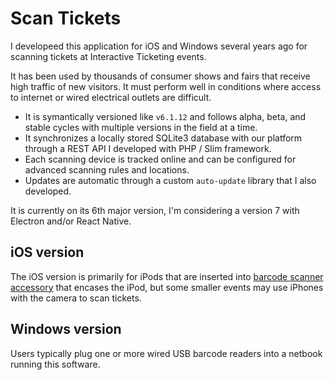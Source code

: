 
# Scan Tickets

I developeed this application for iOS and Windows several years ago for scanning tickets at Interactive Ticketing events.

It has been used by thousands of consumer shows and fairs that receive high traffic of new visitors. It must perform well in conditions where access to internet or wired electrical outlets are difficult.

- It is symantically versioned like `v6.1.12` and follows alpha, beta, and stable cycles with multiple versions in the field at a time.
- It synchronizes a locally stored SQLite3 database with our platform through a REST API I developed with PHP / Slim framework.
- Each scanning device is tracked online and can be configured for advanced scanning rules and locations.
- Updates are automatic through a custom `auto-update` library that I also developed.

It is currently on its 6th major version, I'm considering a version 7 with Electron and/or React Native.

## iOS version

The iOS version is primarily for iPods that are inserted into [barcode scanner accessory](https://ipcmobile.com/devices/linea-pro-5) that encases the iPod, but some smaller events may use iPhones with the camera to scan tickets.

<ScanTicketsImages />
<Spacer />

## Windows version

Users typically plug one or more wired USB barcode readers into a netbook running this software.

<ScanTicketsWindowsImages />
<Spacer />
